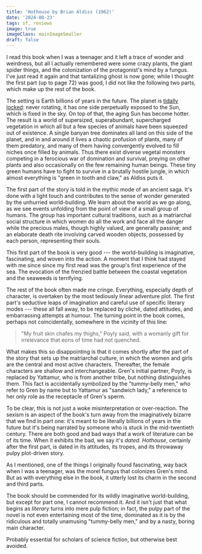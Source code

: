 ```yaml
---
title: 'Hothouse by Brian Aldiss (1962)'
date: '2024-08-23'
tags: sf, reviews
image: true
imageClass: mainImageSmaller
draft: false
---
```


I read this book when I was a teenager and it left a trace of wonder and weirdness, but all I actually remembered were some crazy plants, the giant spider things, and the colonization of the protagonist's mind by a fungus. I've just read it again and that tantalizing ghost is now gone; while I thought the first part (up to page 72) was good, I did not like the following two parts, which make up the rest of the book.

The setting is Earth billions of years in the future. The planet is [tidally locked](https://en.wikipedia.org/wiki/Tidal_locking): never rotating, it has one side perpetually exposed to the Sun, which is fixed in the sky. On top of that, the aging Sun has become hotter. The result is a world of supersized, superabundant, supercharged vegetation in which all but a few species of animals have been squeezed out of existence. A single banyan tree dominates all land on this side of the planet, and in and around it lives a chaotic profusion of plants, many of them predatory, and many of them having convergently evolved to fill niches once filled by animals. Thus there exist diverse vegetal monsters competing in a ferocious war of domination and survival, preying on other plants and also occasionally on the few remaining human beings. These tiny green humans have to fight to survive in a brutally hostile jungle, in which almost everything is "green in tooth and claw," as Aldiss puts it.

The first part of the story is told in the mythic mode of an ancient saga. It's done with a light touch and contributes to the sense of wonder generated by the unhurried world-building. We learn about the world as we go along, as we see events unfolding from the point of view of a small group of humans. The group has important cultural traditions, such as a matriarchal social structure in which women do all the work and face all the danger while the precious males, though highly valued, are generally passive; and an elaborate death rite involving carved wooden objects, possessed by each person, representing their souls.

This first part of the book is very good --- the world-building is imaginative, fascinating, and woven into the action. A moment that I think had stayed with me since since my first read was the group's first experience of the sea. The evocation of the frenzied battle between the coastal vegetation and the seaweeds is terrifying.

The rest of the book often made me cringe. Everything, especially depth of character, is overtaken by the most tediously linear adventure plot. The first part's seductive leaps of imagination and careful use of specific literary modes --- these all fall away, to be replaced by cliché, dated attitudes, and embarrassing attempts at humour. The turning point in the book comes, perhaps not coincidentally, somewhere in the vicinity of this line:

> "My fruit skin chafes my thighs," Poyly said, with a womanly gift for irrelevance that eons of time had not quenched.

What makes this so disappointing is that it comes shortly after the part of the story that sets up the matriarchal culture, in which the women and girls are the central and most active characters. Thereafter, the female characters are shallow and interchangeable. Gren's initial partner, Poyly, is replaced by Yattamur, who is from another tribe, but nothing distinguishes them. This fact is accidentally symbolized by the "tummy-belly men," who refer to Gren by name but to Yattamur as "sandwich lady," a reference to her only role as the receptacle of Gren's sperm.

To be clear, this is not just a woke misinterpretation or over-reaction. The sexism is an aspect of the book's turn away from the imaginatively bizarre that we find in part one: it's meant to be literally billions of years in the future but it's being narrated by someone who is stuck in the mid-twentieth century. There are both good and bad ways that a work of literature can be of its time. When it exhibits the bad, we say it's _dated_. _Hothouse_, certainly after the first part, is dated in its attitudes, its tropes, and its throwaway pulpy plot-driven story.

As I mentioned, one of the things I originally found fascinating, way back when I was a teenager, was the morel fungus that colonizes Gren's mind. But as with everything else in the book, it utterly lost its charm in the second and third parts.

The book should be commended for its wildly imaginative world-building, but except for part one, I cannot recommend it. And it isn't just that what begins as _literary_ turns into mere pulp fiction; in fact, the pulpy part of the novel is not even entertaining most of the time, dominated as it is by the ridiculous and totally unamusing "tummy-belly men," and by a nasty, boring main character.

Probably essential for scholars of science fiction, but otherwise best avoided.